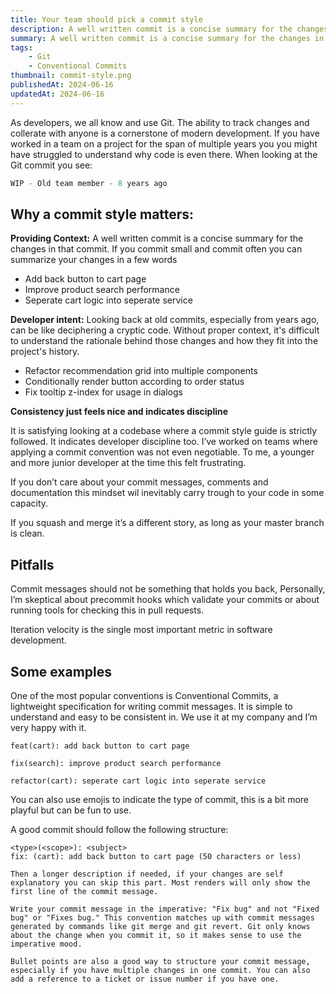 ```yaml
---
title: Your team should pick a commit style
description: A well written commit is a concise summary for the changes in that commit. If you commit small and commit often you can summarize your changes in a few words, staying consistent with your team is key.
summary: A well written commit is a concise summary for the changes in that commit. If you commit small and commit often you can summarize your changes in a few words, staying consistent with your team is key.
tags:
    - Git
    - Conventional Commits
thumbnail: commit-style.png
publishedAt: 2024-06-16
updatedAt: 2024-06-16
---
```


As developers, we all know and use Git. The ability to track changes and collerate with anyone is a cornerstone of modern development. If you have worked in a team on a project for the span of multiple years you you might have struggled to understand why code is even there. When looking at the Git commit you see:

```jsx
WIP - Old team member - 8 years ago
```

## Why a commit style matters:

**Providing Context:**
A well written commit is a concise summary for the changes in that commit. If you commit small and commit often you can summarize your changes in a few words

-   Add back button to cart page
-   Improve product search performance
-   Seperate cart logic into seperate service

**Developer intent:**
Looking back at old commits, especially from years ago, can be like deciphering a cryptic code. Without proper context, it's difficult to understand the rationale behind those changes and how they fit into the project's history.

-   Refactor recommendation grid into multiple components
-   Conditionally render button according to order status
-   Fix tooltip z-index for usage in dialogs

**Consistency just feels nice and indicates discipline**

It is satisfying looking at a codebase where a commit style guide is strictly followed. It indicates developer discipline too. I’ve worked on teams where applying a commit convention was not even negotiable. To me, a younger and more junior developer at the time this felt frustrating.

If you don’t care about your commit messages, comments and documentation this mindset wil inevitably carry trough to your code in some capacity.

If you squash and merge it’s a different story, as long as your master branch is clean.

## Pitfalls

Commit messages should not be something that holds you back, Personally, I’m skeptical about precommit hooks which validate your commits or about running tools for checking this in pull requests.

Iteration velocity is the single most important metric in software development.

## Some examples

One of the most popular conventions is Conventional Commits, a lightweight specification for writing commit messages. It is simple to understand and easy to be consistent in. We use it at my company and I’m very happy with it.

```
feat(cart): add back button to cart page

fix(search): improve product search performance

refactor(cart): seperate cart logic into seperate service
```

You can also use emojis to indicate the type of commit, this is a bit more playful but can be fun to use.

A good commit should follow the following structure:

```
<type>(<scope>): <subject>
fix: (cart): add back button to cart page (50 characters or less)

Then a longer description if needed, if your changes are self explanatory you can skip this part. Most renders will only show the first line of the commit message.

Write your commit message in the imperative: "Fix bug" and not "Fixed bug" or "Fixes bug." This convention matches up with commit messages generated by commands like git merge and git revert. Git only knows about the change when you commit it, so it makes sense to use the imperative mood.

Bullet points are also a good way to structure your commit message, especially if you have multiple changes in one commit. You can also add a reference to a ticket or issue number if you have one.
```
